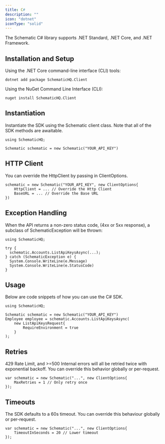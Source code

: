 ```yaml
---
title: C#
description: ""
icon: "dotnet"
iconType: "solid"
---
```


The Schematic C# library supports .NET Standard, .NET Core, and .NET Framework.

## Installation and Setup

Using the .NET Core command-line interface (CLI) tools:

```
dotnet add package SchematicHQ.Client
```

Using the NuGet Command Line Interface (CLI):

```
nuget install SchematicHQ.Client
```

## Instantiation

Instantiate the SDK using the Schematic client class. Note that all of the SDK methods are awaitable.

```dotnet
using SchematicHQ;

Schematic schematic = new Schematic("YOUR_API_KEY")
```

## HTTP Client

You can override the HttpClient by passing in ClientOptions.

```dotnet
schematic = new Schematic("YOUR_API_KEY", new ClientOptions{
    HttpClient = ... // Override the Http Client
    BaseURL = ... // Override the Base URL
})
```

## Exception Handling

When the API returns a non-zero status code, (4xx or 5xx response), a subclass of SchematicException will be thrown:

```dotnet
using SchematicHQ;

try {
  schematic.Accounts.ListApiKeysAsync(...);
} catch (SchematicException e) {
  System.Console.WriteLine(e.Message)
  System.Console.WriteLine(e.StatusCode)
}
```

## Usage

Below are code snippets of how you can use the C# SDK.

```dotnet
using SchematicHQ;

Schematic schematic = new Schematic("YOUR_API_KEY")
Employee employee = schematic.Accounts.ListApiKeysAsync(
    new ListApiKeysRequest{
        RequireEnvironment = true
    }
);
```

## Retries

429 Rate Limit, and >=500 Internal errors will all be retried twice with exponential backoff. You can override this behavior globally or per-request.

```dotnet
var schematic = new Schematic("...", new ClientOptions{
    MaxRetries = 1 // Only retry once
});
```

## Timeouts

The SDK defaults to a 60s timeout. You can override this behaviour globally or per-request.

```dotnet
var schematic = new Schematic("...", new ClientOptions{
    TimeoutInSeconds = 20 // Lower timeout
});
```